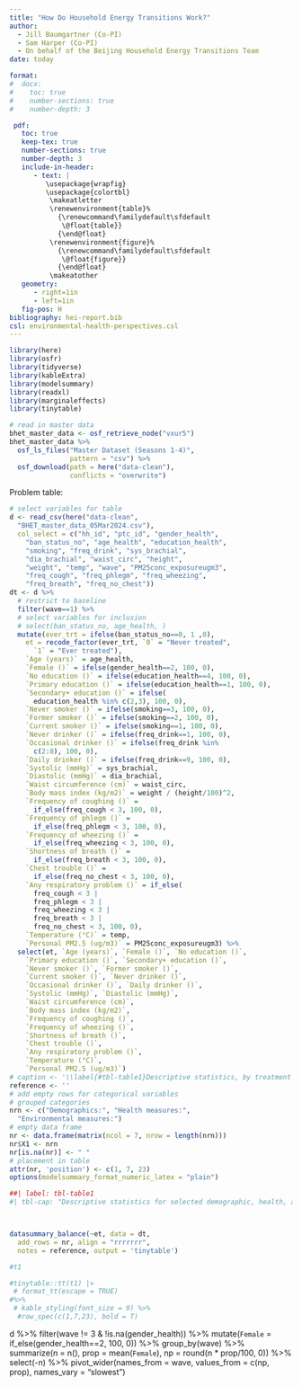 ```yaml
---
title: "How Do Household Energy Transitions Work?"
author: 
  - Jill Baumgartner (Co-PI)
  - Sam Harper (Co-PI)
  - On behalf of the Beijing Household Energy Transitions Team
date: today

format: 
#  docx: 
#    toc: true
#    number-sections: true
#    number-depth: 3

 pdf:
   toc: true
   keep-tex: true
   number-sections: true
   number-depth: 3
   include-in-header:
      - text: |
         \usepackage{wrapfig}
         \usepackage{colortbl}
          \makeatletter
          \renewenvironment{table}%
            {\renewcommand\familydefault\sfdefault
             \@float{table}}
            {\end@float}
          \renewenvironment{figure}%
            {\renewcommand\familydefault\sfdefault
             \@float{figure}}
            {\end@float}
          \makeatother
   geometry: 
      - right=1in
      - left=1in
   fig-pos: H
bibliography: hei-report.bib
csl: environmental-health-perspectives.csl
---
```

```r
library(here)
library(osfr)
library(tidyverse)
library(kableExtra)
library(modelsummary)
library(readxl)
library(marginaleffects)
library(tinytable)
```

```r
# read in master data
bhet_master_data <- osf_retrieve_node("vxur5")
bhet_master_data %>%
  osf_ls_files("Master Dataset (Seasons 1-4)",
               pattern = "csv") %>%
  osf_download(path = here("data-clean"),
               conflicts = "overwrite")
```

Problem table:

```r
# select variables for table
d <- read_csv(here("data-clean", 
  "BHET_master_data_05Mar2024.csv"),
  col_select = c("hh_id", "ptc_id", "gender_health",
    "ban_status_no", "age_health", "education_health",
    "smoking", "freq_drink", "sys_brachial", 
    "dia_brachial", "waist_circ", "height",
    "weight", "temp", "wave", "PM25conc_exposureugm3",
    "freq_cough", "freq_phlegm", "freq_wheezing", 
    "freq_breath", "freq_no_chest"))
dt <- d %>%
  # restrict to baseline
  filter(wave==1) %>%
  # select variables for inclusion
  # select(ban_status_no, age_health, )
  mutate(ever_trt = ifelse(ban_status_no==0, 1 ,0),
    et = recode_factor(ever_trt, `0` = "Never treated", 
      `1` = "Ever treated"),
    `Age (years)` = age_health,
    `Female ()` = ifelse(gender_health==2, 100, 0),
    `No education ()` = ifelse(education_health==4, 100, 0),
    `Primary education ()` = ifelse(education_health==1, 100, 0),
    `Secondary+ education ()` = ifelse(
      education_health %in% c(2,3), 100, 0),
    `Never smoker ()` = ifelse(smoking==3, 100, 0),
    `Former smoker ()` = ifelse(smoking==2, 100, 0),
    `Current smoker ()` = ifelse(smoking==1, 100, 0),
    `Never drinker ()` = ifelse(freq_drink==1, 100, 0),
    `Occasional drinker ()` = ifelse(freq_drink %in% 
      c(2:8), 100, 0),
    `Daily drinker ()` = ifelse(freq_drink==9, 100, 0),
    `Systolic (mmHg)` = sys_brachial,
    `Diastolic (mmHg)` = dia_brachial,
    `Waist circumference (cm)` = waist_circ,
    `Body mass index (kg/m2)` = weight / (height/100)^2,
    `Frequency of coughing ()` = 
      if_else(freq_cough < 3, 100, 0),
    `Frequency of phlegm ()` = 
      if_else(freq_phlegm < 3, 100, 0),
    `Frequency of wheezing ()` = 
      if_else(freq_wheezing < 3, 100, 0),
    `Shortness of breath ()` = 
      if_else(freq_breath < 3, 100, 0),
    `Chest trouble ()` = 
      if_else(freq_no_chest < 3, 100, 0),
    `Any respiratory problem ()` = if_else(
      freq_cough < 3 |
      freq_phlegm < 3 |
      freq_wheezing < 3 |
      freq_breath < 3 |
      freq_no_chest < 3, 100, 0),
    `Temperature (°C)` = temp,
    `Personal PM2.5 (ug/m3)` = PM25conc_exposureugm3) %>%
  select(et, `Age (years)`, `Female ()`, `No education ()`, 
    `Primary education ()`, `Secondary+ education ()`, 
    `Never smoker ()`, `Former smoker ()`, 
    `Current smoker ()`, `Never drinker ()`, 
    `Occasional drinker ()`, `Daily drinker ()`,
    `Systolic (mmHg)`, `Diastolic (mmHg)`,
    `Waist circumference (cm)`,
    `Body mass index (kg/m2)`, 
    `Frequency of coughing ()`,
    `Frequency of wheezing ()`,
    `Shortness of breath ()`,
    `Chest trouble ()`,
    `Any respiratory problem ()`,
    `Temperature (°C)`,
    `Personal PM2.5 (ug/m3)`)
# caption <- '\\label{#tbl-table1}Descriptive statistics, by treatment status'
reference <- ''
# add empty rows for categorical variables
# grouped categories
nrn <- c("Demographics:", "Health measures:",
  "Environmental measures:")
# empty data frame
nr <- data.frame(matrix(ncol = 7, nrow = length(nrn)))
nr$X1 <- nrn
nr[is.na(nr)] <- " "
# placement in table
attr(nr, 'position') <- c(1, 7, 23)
options(modelsummary_format_numeric_latex = "plain")
```

```r
##| label: tbl-table1
#| tbl-cap: "Descriptive statistics for selected demographic, health, and environmental measures at baseline, by treatment status"



datasummary_balance(~et, data = dt, 
  add_rows = nr, align = "rrrrrrr",
  notes = reference, output = 'tinytable')

#t1

#tinytable::tt(t1) |>
 # format_tt(escape = TRUE)
#%>%
 # kable_styling(font_size = 9) %>%
  #row_spec(c(1,7,23), bold = T)
```

d %>% filter(wave != 3 & !is.na(gender_health)) %>% mutate(`Female` = if_else(gender_health==2, 100, 0)) %>% group_by(wave) %>% summarize(n = n(), prop = mean(`Female`), np = round(n * prop/100, 0)) %>% select(-n) %>% pivot_wider(names_from = wave, values_from = c(np, prop), names_vary = "slowest")
